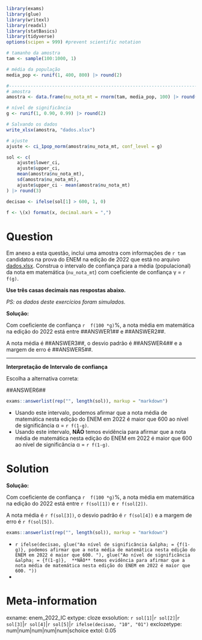```r
library(exams)
library(glue)
library(writexl)
library(readxl)
library(statBasics)
library(tidyverse)
options(scipen = 999) #prevent scientific notation

# tamanho da amostra
tam <- sample(100:1000, 1)

# média da população
media_pop <- runif(1, 400, 800) |> round(2)

#------------------------------------------------------------------------------
# amostra
amostra <- data.frame(nu_nota_mt = rnorm(tam, media_pop, 100) |> round(2))

# nível de significância
g <- runif(1, 0.90, 0.99) |> round(2)

# Salvando os dados
write_xlsx(amostra, "dados.xlsx")

# ajuste
ajuste <- ci_1pop_norm(amostra$nu_nota_mt, conf_level = g)

sol <- c(
    ajuste$lower_ci,
    ajuste$upper_ci,
    mean(amostra$nu_nota_mt),
    sd(amostra$nu_nota_mt),
    ajuste$upper_ci - mean(amostra$nu_nota_mt)
) |> round(3)

decisao <- ifelse(sol[1] > 600, 1, 0)

f <- \(x) format(x, decimal.mark = ",")
```

Question
========

Em anexo a esta questão, inclui uma amostra com informações de `r tam` candidatos na prova do ENEM na edição de 2022 que está no arquivo [dados.xlsx](dados.xlsx). Construa o intervalo de confiança para a média (populacional) da nota em matemática (`nu_nota_mt`) com coeficiente de confiança &gamma; = `r f(g)`. 

**Use três casas decimais nas respostas abaixo.**

_PS: os dados deste exercícios foram simulados._

**Solução:** 

Com coeficiente de confiança `r  f(100 *g)`\%, a nota média em matemática na edição do 2022 está entre \#\#ANSWER1\#\# e \#\#ANSWER2\#\#. 

A nota média é \#\#ANSWER3\#\#,  o desvio padrão é \#\#ANSWER4\#\# e a margem de erro é \#\#ANSWER5\#\#.

<hr>

**Interpretação de Intervalo de confiança**

Escolha a alternativa correta:

\#\#ANSWER6\#\#

```r
exams::answerlist(rep("", length(sol)), markup = "markdown")
```
* Usando este intervalo, podemos afirmar que a nota média de matemática nesta edição do ENEM em 2022 é maior que 600 ao nível de significância &alpha; = `r f(1-g)`.
* Usando este intervalo, **NÃO** temos evidência para afirmar que a nota média de matemática nesta edição do ENEM em 2022 é maior que 600 ao nível de significância &alpha; = `r f(1-g)`.


Solution
========

**Solução:** 

Com coeficiente de confiança `r  f(100 *g)`\%, a nota média em matemática na edição do 2022 está entre `r f(sol[1])` e `r f(sol[2])`. 

A nota média é `r f(sol[3])`,  o desvio padrão é `r f(sol[4])` e a margem de erro é `r f(sol[5])`.


```r
exams::answerlist(rep("", length(sol)), markup = "markdown")
```
* `r ifelse(decisao, glue("Ao nível de significância &alpha; = {f(1-g)}, podemos afirmar que a nota média de matemática nesta edição do ENEM em 2022 é maior que 600. "), glue("Ao nível de significância &alpha; = {f(1-g)},  **NÃO** temos evidência para afirmar que a nota média de matemática nesta edição do ENEM em 2022 é maior que 600. "))` 
*  

Meta-information
================
exname: enem_2022_IC
extype: cloze
exsolution: `r sol[1]`|`r sol[2]`|`r sol[3]`|`r sol[4]`|`r sol[5]`|`r ifelse(decisao, "10", "01")`
exclozetype: num|num|num|num|num|schoice
extol: 0.05